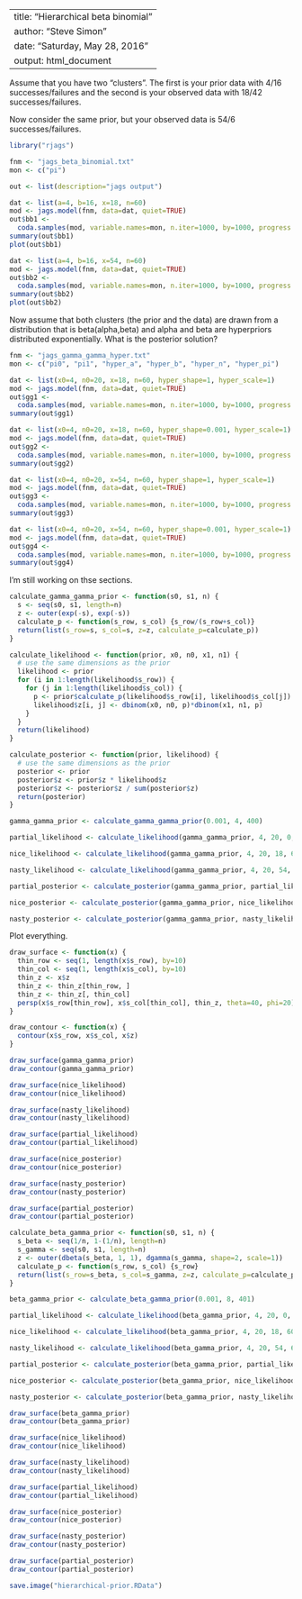 ----
title: "Hierarchical beta binomial"
author: "Steve Simon"
date: "Saturday, May 28, 2016"
output: html_document
---

Assume that you have two "clusters". The first is your prior data 
with 4/16 successes/failures and the second is your observed data with
18/42 successes/failures.

Now consider the same prior, but your observed data is 54/6 successes/failures.

```r

library("rjags")

fnm <- "jags_beta_binomial.txt"
mon <- c("pi")

out <- list(description="jags output")

dat <- list(a=4, b=16, x=18, n=60)
mod <- jags.model(fnm, data=dat, quiet=TRUE)
out$bb1 <- 
  coda.samples(mod, variable.names=mon, n.iter=1000, by=1000, progress.bar=NULL)
summary(out$bb1)
plot(out$bb1)

dat <- list(a=4, b=16, x=54, n=60)
mod <- jags.model(fnm, data=dat, quiet=TRUE)
out$bb2 <-
  coda.samples(mod, variable.names=mon, n.iter=1000, by=1000, progress.bar=NULL)
summary(out$bb2)
plot(out$bb2)

```

Now assume that both clusters (the prior and the data) are drawn from a distribution
that is beta(alpha,beta) and alpha and beta are hyperpriors distributed exponentially.
What is the posterior solution?
  
```r

fnm <- "jags_gamma_gamma_hyper.txt"
mon <- c("pi0", "pi1", "hyper_a", "hyper_b", "hyper_n", "hyper_pi")

dat <- list(x0=4, n0=20, x=18, n=60, hyper_shape=1, hyper_scale=1)
mod <- jags.model(fnm, data=dat, quiet=TRUE)
out$gg1 <-
  coda.samples(mod, variable.names=mon, n.iter=1000, by=1000, progress.bar=NULL)
summary(out$gg1)

dat <- list(x0=4, n0=20, x=18, n=60, hyper_shape=0.001, hyper_scale=1)
mod <- jags.model(fnm, data=dat, quiet=TRUE)
out$gg2 <-
  coda.samples(mod, variable.names=mon, n.iter=1000, by=1000, progress.bar=NULL)
summary(out$gg2)

dat <- list(x0=4, n0=20, x=54, n=60, hyper_shape=1, hyper_scale=1)
mod <- jags.model(fnm, data=dat, quiet=TRUE)
out$gg3 <-
  coda.samples(mod, variable.names=mon, n.iter=1000, by=1000, progress.bar=NULL)
summary(out$gg3)

dat <- list(x0=4, n0=20, x=54, n=60, hyper_shape=0.001, hyper_scale=1)
mod <- jags.model(fnm, data=dat, quiet=TRUE)
out$gg4 <-
  coda.samples(mod, variable.names=mon, n.iter=1000, by=1000, progress.bar=NULL)
summary(out$gg4)
```


I'm still working on thse sections.

```r

calculate_gamma_gamma_prior <- function(s0, s1, n) {
  s <- seq(s0, s1, length=n)
  z <- outer(exp(-s), exp(-s))
  calculate_p <- function(s_row, s_col) {s_row/(s_row+s_col)}
  return(list(s_row=s, s_col=s, z=z, calculate_p=calculate_p))
}

calculate_likelihood <- function(prior, x0, n0, x1, n1) {
  # use the same dimensions as the prior
  likelihood <- prior
  for (i in 1:length(likelihood$s_row)) {
    for (j in 1:length(likelihood$s_col)) {
      p <- prior$calculate_p(likelihood$s_row[i], likelihood$s_col[j])
      likelihood$z[i, j] <- dbinom(x0, n0, p)*dbinom(x1, n1, p)
    }
  }
  return(likelihood)
}

calculate_posterior <- function(prior, likelihood) {
  # use the same dimensions as the prior
  posterior <- prior
  posterior$z <- prior$z * likelihood$z
  posterior$z <- posterior$z / sum(posterior$z)
  return(posterior)
}

gamma_gamma_prior <- calculate_gamma_gamma_prior(0.001, 4, 400)

partial_likelihood <- calculate_likelihood(gamma_gamma_prior, 4, 20, 0, 0)

nice_likelihood <- calculate_likelihood(gamma_gamma_prior, 4, 20, 18, 60)

nasty_likelihood <- calculate_likelihood(gamma_gamma_prior, 4, 20, 54, 60)

partial_posterior <- calculate_posterior(gamma_gamma_prior, partial_likelihood)

nice_posterior <- calculate_posterior(gamma_gamma_prior, nice_likelihood)

nasty_posterior <- calculate_posterior(gamma_gamma_prior, nasty_likelihood)

```

Plot everything.

```r

draw_surface <- function(x) {
  thin_row <- seq(1, length(x$s_row), by=10)
  thin_col <- seq(1, length(x$s_col), by=10)
  thin_z <- x$z
  thin_z <- thin_z[thin_row, ]
  thin_z <- thin_z[, thin_col]
  persp(x$s_row[thin_row], x$s_col[thin_col], thin_z, theta=40, phi=20)
}

draw_contour <- function(x) {
  contour(x$s_row, x$s_col, x$z)
}

draw_surface(gamma_gamma_prior)
draw_contour(gamma_gamma_prior)

draw_surface(nice_likelihood)
draw_contour(nice_likelihood)

draw_surface(nasty_likelihood)
draw_contour(nasty_likelihood)

draw_surface(partial_likelihood)
draw_contour(partial_likelihood)

draw_surface(nice_posterior)
draw_contour(nice_posterior)

draw_surface(nasty_posterior)
draw_contour(nasty_posterior)

draw_surface(partial_posterior)
draw_contour(partial_posterior)
```

```r

calculate_beta_gamma_prior <- function(s0, s1, n) {
  s_beta <- seq(1/n, 1-(1/n), length=n)
  s_gamma <- seq(s0, s1, length=n)
  z <- outer(dbeta(s_beta, 1, 1), dgamma(s_gamma, shape=2, scale=1))
  calculate_p <- function(s_row, s_col) {s_row}
  return(list(s_row=s_beta, s_col=s_gamma, z=z, calculate_p=calculate_p))
}

beta_gamma_prior <- calculate_beta_gamma_prior(0.001, 8, 401)

partial_likelihood <- calculate_likelihood(beta_gamma_prior, 4, 20, 0, 0)

nice_likelihood <- calculate_likelihood(beta_gamma_prior, 4, 20, 18, 60)

nasty_likelihood <- calculate_likelihood(beta_gamma_prior, 4, 20, 54, 60)

partial_posterior <- calculate_posterior(beta_gamma_prior, partial_likelihood)

nice_posterior <- calculate_posterior(beta_gamma_prior, nice_likelihood)

nasty_posterior <- calculate_posterior(beta_gamma_prior, nasty_likelihood)

```

```r

draw_surface(beta_gamma_prior)
draw_contour(beta_gamma_prior)

draw_surface(nice_likelihood)
draw_contour(nice_likelihood)

draw_surface(nasty_likelihood)
draw_contour(nasty_likelihood)

draw_surface(partial_likelihood)
draw_contour(partial_likelihood)

draw_surface(nice_posterior)
draw_contour(nice_posterior)

draw_surface(nasty_posterior)
draw_contour(nasty_posterior)

draw_surface(partial_posterior)
draw_contour(partial_posterior)
```

```r
save.image("hierarchical-prior.RData")
```